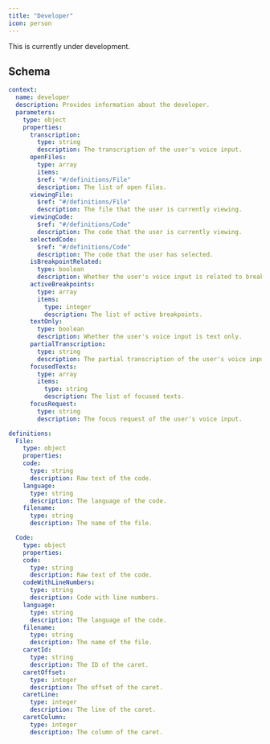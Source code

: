```yaml
---
title: "Developer"
icon: person
---
```


<Warning>This is currently under development.</Warning>

## Schema

```yaml
context:
  name: developer
  description: Provides information about the developer.
  parameters:
    type: object
    properties:
      transcription:
        type: string
        description: The transcription of the user's voice input.
      openFiles:
        type: array
        items:
        $ref: "#/definitions/File"
        description: The list of open files.
      viewingFile:
        $ref: "#/definitions/File"
        description: The file that the user is currently viewing.
      viewingCode:
        $ref: "#/definitions/Code"
        description: The code that the user is currently viewing.
      selectedCode:
        $ref: "#/definitions/Code"
        description: The code that the user has selected.
      isBreakpointRelated:
        type: boolean
        description: Whether the user's voice input is related to breakpoints.
      activeBreakpoints:
        type: array
        items:
          type: integer
          description: The list of active breakpoints.
      textOnly:
        type: boolean
        description: Whether the user's voice input is text only.
      partialTranscription:
        type: string
        description: The partial transcription of the user's voice input.
      focusedTexts:
        type: array
        items:
          type: string
          description: The list of focused texts.
      focusRequest:
        type: string
        description: The focus request of the user's voice input.

definitions:
  File:
    type: object
    properties:
    code:
      type: string
      description: Raw text of the code.
    language:
      type: string
      description: The language of the code.
    filename:
      type: string
      description: The name of the file.

  Code:
    type: object
    properties:
    code:
      type: string
      description: Raw text of the code.
    codeWithLineNumbers:
      type: string
      description: Code with line numbers.
    language:
      type: string
      description: The language of the code.
    filename:
      type: string
      description: The name of the file.
    caretId:
      type: string
      description: The ID of the caret.
    caretOffset:
      type: integer
      description: The offset of the caret.
    caretLine:
      type: integer
      description: The line of the caret.
    caretColumn:
      type: integer
      description: The column of the caret.
```
